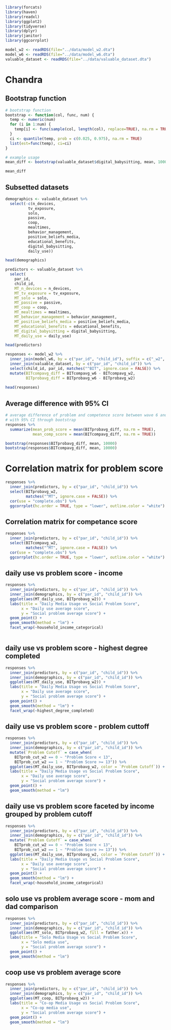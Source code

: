 ```r
library(forcats)
library(haven)
library(readxl)
library(ggplot2)
library(tidyverse)
library(dplyr)
library(janitor)
library(ggcorrplot)
```

```r
model_w2 <- readRDS(file="../data/model_w2.dta")
model_w6 <- readRDS(file="../data/model_w6.dta")
valuable_dataset <- readRDS(file="../data/valuable_dataset.dta")
```


# Chandra

## Bootstrap function

```r
# bootstrap function
bootstrap <- function(col, func, num) {
  temp <- numeric(num)
  for (i in 1:num) {
    temp[i] <- func(sample(col, length(col), replace=TRUE), na.rm = TRUE)
  }
  ci <- quantile(temp, prob = c(0.025, 0.975), na.rm = TRUE)
  list(est=func(temp), ci=ci)
}

# example usage
mean_diff <- bootstrap(valuable_dataset$digital_babysitting, mean, 1000)

mean_diff
```

## Subsetted datasets

```r
demographics <- valuable_dataset %>% 
  select(-c(n_devices,
          tv_exposure,
          solo,
          passive,
          coop,
          mealtimes,
          behavior_management,
          positive_beliefs_media,
          educational_benefits,
          digital_babysitting,
          daily_use))

head(demographics)

predictors <- valuable_dataset %>% 
  select(
    par_id,
    child_id,
    MT_n_devices = n_devices, 
    MT_tv_exposure = tv_exposure, 
    MT_solo = solo, 
    MT_passive = passive, 
    MT_coop = coop, 
    MT_mealtimes = mealtimes, 
    MT_behavior_management = behavior_management, 
    MT_positive_beliefs_media = positive_beliefs_media,
    MT_educational_benefits = educational_benefits,
    MT_digital_babysitting = digital_babysitting,
    MT_daily_use = daily_use)

head(predictors)

responses <- model_w2 %>% 
  inner_join(model_w6, by = c("par_id", "child_id"), suffix = c("_w2", "_w6")) %>% 
  inner_join(valuable_dataset, by = c("par_id", "child_id")) %>% 
  select(child_id, par_id, matches("^BIT", ignore.case = FALSE)) %>% 
  mutate(BITcompavg_diff = BITcompavg_w6 - BITcompavg_w2,
         BITprobavg_diff = BITprobavg_w6 - BITprobavg_w2)
  
head(responses)

```

## Average difference with 95% CI

```r
# average difference of problem and competence score between wave 6 and wave 2
# with 95% CI through bootstrap
responses %>%
  summarize(mean_prob_score = mean(BITprobavg_diff, na.rm = TRUE),
            mean_comp_score = mean(BITcompavg_diff, na.rm = TRUE))

bootstrap(responses$BITprobavg_diff, mean, 10000)
bootstrap(responses$BITcompavg_diff, mean, 10000)
```

# Correlation matrix for problem score

```r
responses %>% 
  inner_join(predictors, by = c("par_id", "child_id")) %>% 
  select(BITprobavg_w2,
         matches("^MT", ignore.case = FALSE)) %>% 
  cor(use = "complete.obs") %>% 
  ggcorrplot(hc.order = TRUE, type = "lower", outline.color = "white")
```

## Correlation matrix for competance score

```r
responses %>% 
  inner_join(predictors, by = c("par_id", "child_id")) %>% 
  select(BITcompavg_w2,
         matches("^MT", ignore.case = FALSE)) %>% 
  cor(use = "complete.obs") %>% 
  ggcorrplot(hc.order = TRUE, type = "lower", outline.color = "white")
```

## daily use vs problem score - income

```r
responses %>%
  inner_join(predictors, by = c("par_id", "child_id")) %>%
  inner_join(demographics, by = c("par_id", "child_id")) %>%
  ggplot(aes(MT_daily_use, BITprobavg_w2)) +
  labs(title = "Daily Media Usage vs Social Problem Score",
       x = "Daily use average score",
       y = "Social problem average score") +
  geom_point() +
  geom_smooth(method = "lm") +
  facet_wrap(~household_income_categorical)
  
```

## daily use vs problem score - highest degree completed

```r
responses %>%
  inner_join(predictors, by = c("par_id", "child_id")) %>%
  inner_join(demographics, by = c("par_id", "child_id")) %>%
  ggplot(aes(MT_daily_use, BITprobavg_w2)) +
  labs(title = "Daily Media Usage vs Social Problem Score",
       x = "Daily use average score",
       y = "Social problem average score") +
  geom_point() +
  geom_smooth(method = "lm") +
  facet_wrap(~highest_degree_completed)
```

## daily use vs problem score - problem cuttoff

```r
responses %>%
  inner_join(predictors, by = c("par_id", "child_id")) %>%
  inner_join(demographics, by = c("par_id", "child_id")) %>%
  mutate(`Problem Cutoff` = case_when(
    BITprob_cut_w2 == 0 ~ "Problem Score < 13",
    BITprob_cut_w2 == 1 ~ "Problem Score >= 13")) %>% 
  ggplot(aes(MT_daily_use, BITprobavg_w2, color = `Problem Cutoff`)) +
  labs(title = "Daily Media Usage vs Social Problem Score",
       x = "Daily use average score",
       y = "Social problem average score") +
  geom_point() +
  geom_smooth(method = "lm")
```

## daily use vs problem score faceted by income grouped by problem cutoff

```r
responses %>%
  inner_join(predictors, by = c("par_id", "child_id")) %>%
  inner_join(demographics, by = c("par_id", "child_id")) %>%
  mutate(`Problem Cutoff` = case_when(
    BITprob_cut_w2 == 0 ~ "Problem Score < 13",
    BITprob_cut_w2 == 1 ~ "Problem Score >= 13")) %>% 
  ggplot(aes(MT_daily_use, BITprobavg_w2, color = `Problem Cutoff`)) +
  labs(title = "Daily Media Usage vs Social Problem Score",
       x = "Daily use average score",
       y = "Social problem average score") +
  geom_point() +
  geom_smooth(method = "lm") +
  facet_wrap(~household_income_categorical)
```

## solo use vs problem average score - mom and dad comparison

```r
responses %>%
  inner_join(predictors, by = c("par_id", "child_id")) %>%
  inner_join(demographics, by = c("par_id", "child_id")) %>%
  ggplot(aes(MT_solo, BITprobavg_w2, fill = father.x)) +
  labs(title = "Solo Media Usage vs Social Problem Score",
       x = "Solo media use",
       y = "Social problem average score") +
  geom_point() +
  geom_smooth(method = "lm")
```

## coop use vs problem average score

```r
responses %>%
  inner_join(predictors, by = c("par_id", "child_id")) %>%
  inner_join(demographics, by = c("par_id", "child_id")) %>%
  ggplot(aes(MT_coop, BITprobavg_w2)) +
  labs(title = "Co-op Media Usage vs Social Problem Score",
       x = "Co-op media use",
       y = "Social problem average score") +
  geom_point() +
  geom_smooth(method = "lm")
```

